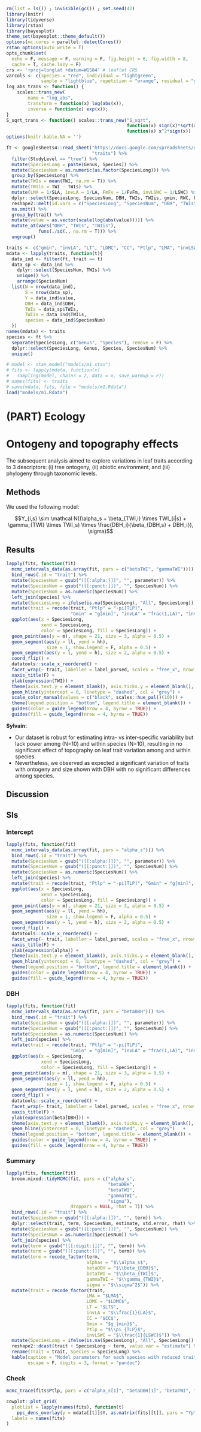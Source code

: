 ```r
rm(list = ls()) ; invisible(gc()) ; set.seed(42)
library(knitr)
library(tidyverse)
library(rstan)
library(bayesplot)
theme_set(bayesplot::theme_default())
options(mc.cores = parallel::detectCores())
rstan_options(auto_write = T)
opts_chunk$set(
  echo = F, message = F, warning = F, fig.height = 6, fig.width = 8,
  cache = T, cache.lazy = F)
crs <- '+proj=longlat +datum=WGS84' # leaflet CRS
varcols <- c(species = "red", individual = "lightgreen", 
             sample = "lightblue", repetition = "orange", residual = "grey")
log_abs_trans <- function() {
    scales::trans_new(
        name = "log_abs", 
        transform = function(x) log(abs(x)), 
        inverse = function(x) exp(x));
}
S_sqrt_trans <- function() scales::trans_new("S_sqrt",
                                             function(x) sign(x)*sqrt(abs(x)),
                                             function(x) x^2*sign(x)) 
options(knitr.kable.NA = '')
```

```r
ft <- googlesheets4::read_sheet("https://docs.google.com/spreadsheets/d/19eULgGa02RS6hwn2ngeEu4akF2YdaQGHS5xSac2hIYI/edit?usp=sharing",
                                "traits") %>% 
  filter(StudyLevel == "tree") %>% 
  mutate(SpeciesLong = paste(Genus, Species)) %>% 
  mutate(SpeciesNum = as.numeric(as.factor(SpeciesLong))) %>% 
  group_by(SpeciesLong) %>% 
  mutate(TWIs = mean(TWI, na.rm = T)) %>% 
  mutate(TWIis = TWI - TWIs) %>% 
  mutate(LMA = 1/SLA, invLA = 1/LA, FmFv = 1/FvFm, invLSWC = 1/LSWC) %>% 
  dplyr::select(SpeciesLong, SpeciesNum, DBH, TWIs, TWIis, gmin, RWC, FmFv, invLA, LT, LDMC, CC, Ptlp, LMA, invLSWC) %>% 
  reshape2::melt(id.vars = c("SpeciesLong", "SpeciesNum", "DBH", "TWIs", "TWIis"), variable.name = "trait") %>% 
  na.omit() %>% 
  group_by(trait) %>%
  mutate(value = as.vector(scale(log(abs(value))))) %>% 
  mutate_at(vars("DBH", "TWIs", "TWIis"),
            funs(./sd(., na.rm = T))) %>%
  ungroup()

traits <- c("gmin", "invLA", "LT", "LDMC", "CC", "Ptlp", "LMA", "invLSWC")
mdata <- lapply(traits, function(t){
  data_ind <- filter(ft, trait == t)
  data_sp <- data_ind %>% 
    dplyr::select(SpeciesNum, TWIs) %>% 
    unique() %>% 
    arrange(SpeciesNum) 
  list(N = nrow(data_ind),
       S = nrow(data_sp),
       Y = data_ind$value,
       DBH = data_ind$DBH,
       TWIs = data_sp$TWIs,
       TWIis = data_ind$TWIis,
       species = data_ind$SpeciesNum)
  })
names(mdata) <- traits
species <- ft %>% 
  separate(SpeciesLong, c("Genus", "Species"), remove = F) %>% 
  dplyr::select(SpeciesLong, Genus, Species, SpeciesNum) %>% 
  unique()  
```

```r
# model <- stan_model("models/m1.stan")
# fits <- lapply(mdata, function(x)
#   sampling(model, chains = 2, data = x, save_warmup = F))
# names(fits) <- traits
# save(mdata, fits, file = "models/m1.Rdata")
load("models/m1.Rdata")  
```

# (PART) Ecology {-}

# Ontogeny and topography effects

The subsequent analysis aimed to explore variations in leaf traits according to 3 descriptors: (i) tree ontogeny, (ii) abiotic environment, and (iii) phylogeny through taxonomic levels. 

## Methods

We used the following model:

$$Y_{i,s} \sim \mathcal N((\alpha_s + \beta_{TWI,i} \times TWI_{i|s} + \gamma_{TWI} \times TWI_s) \times \frac{DBH_i}{\beta_{DBH,s} + DBH_i}), \sigma)$$

## Results

```r
lapply(fits, function(fit) 
  mcmc_intervals_data(as.array(fit, pars = c("betaTWI", "gammaTWI")))) %>% 
  bind_rows(.id = "trait") %>% 
  mutate(SpeciesNum = gsub("([[:alpha:]])", "", parameter)) %>% 
  mutate(SpeciesNum = gsub("([[:punct:]])", "", SpeciesNum)) %>% 
  mutate(SpeciesNum = as.numeric(SpeciesNum)) %>% 
  left_join(species) %>% 
  mutate(SpeciesLong = ifelse(is.na(SpeciesLong), "All", SpeciesLong)) %>% 
  mutate(trait = recode(trait, "Ptlp" = "-pi[TLP]",
                        "Gmin" = "g[min]", "invLA" = "frac(1,LA)", "invLSWC" = "frac(1,LSWC)")) %>% 
  ggplot(aes(x = SpeciesLong, 
             xend = SpeciesLong,
             color = SpeciesLong, fill = SpeciesLong)) +
  geom_point(aes(y = m), shape = 21, size = 3, alpha = 0.5) +
  geom_segment(aes(y = ll, yend = hh),
               size = 1, show.legend = F, alpha = 0.5) +
  geom_segment(aes(y = l, yend = h), size = 2, alpha = 0.5) +
  coord_flip() +
  datatools::scale_x_reordered() +
  facet_wrap(~ trait, labeller = label_parsed, scales = "free_x", nrow = 2) +
  xaxis_title(F) +
  ylab(expression(TWI)) +
  theme(axis.text.y = element_blank(), axis.ticks.y = element_blank(), axis.line.y = element_blank()) +
  geom_hline(yintercept = 0, linetype = "dashed", col = "grey") +
  scale_color_manual(values = c("black", scales::hue_pal()(10))) +
  theme(legend.position = "bottom", legend.title = element_blank()) +
  guides(color = guide_legend(nrow = 4, byrow = TRUE)) +
  guides(fill = guide_legend(nrow = 4, byrow = TRUE)) 
```

**Sylvain:**

* Our dataset is robust for estimating intra- vs inter-specific variability but lack power among (N=10) and within species (N=10), resulting in no significant effect of topography on leaf trait variation among and within species.
* Nevertheless, we observed as expected a significant variation of traits with ontogeny and size shown with DBH with no significant differences among species.

## Discussion

## SIs

### Intercept

```r
lapply(fits, function(fit) 
  mcmc_intervals_data(as.array(fit, pars = "alpha_s"))) %>% 
  bind_rows(.id = "trait") %>% 
  mutate(SpeciesNum = gsub("([[:alpha:]])", "", parameter)) %>% 
  mutate(SpeciesNum = gsub("([[:punct:]])", "", SpeciesNum)) %>% 
  mutate(SpeciesNum = as.numeric(SpeciesNum)) %>% 
  left_join(species) %>% 
  mutate(trait = recode(trait, "Ptlp" = "-pi[TLP]", "Gmin" = "g[min]", "invLA" = "frac(1,LA)", "invLSWC" = "frac(1,LSWC)")) %>% 
  ggplot(aes(x = SpeciesLong, 
             xend = SpeciesLong,
             color = SpeciesLong, fill = SpeciesLong)) +
  geom_point(aes(y = m), shape = 21, size = 3, alpha = 0.5) +
  geom_segment(aes(y = ll, yend = hh),
               size = 1, show.legend = F, alpha = 0.5) +
  geom_segment(aes(y = l, yend = h), size = 2, alpha = 0.5) +
  coord_flip() +
  datatools::scale_x_reordered() +
  facet_wrap(~ trait, labeller = label_parsed, scales = "free_x", nrow = 2) +
  xaxis_title(F) +
  ylab(expression(alpha)) +
  theme(axis.text.y = element_blank(), axis.ticks.y = element_blank(), axis.line.y = element_blank()) +
  geom_hline(yintercept = 0, linetype = "dashed", col = "grey") +
  theme(legend.position = "bottom", legend.title = element_blank()) +
  guides(color = guide_legend(nrow = 4, byrow = TRUE)) +
  guides(fill = guide_legend(nrow = 4, byrow = TRUE)) 
```

### DBH

```r
lapply(fits, function(fit) 
  mcmc_intervals_data(as.array(fit, pars = "betaDBH"))) %>% 
  bind_rows(.id = "trait") %>% 
  mutate(SpeciesNum = gsub("([[:alpha:]])", "", parameter)) %>% 
  mutate(SpeciesNum = gsub("([[:punct:]])", "", SpeciesNum)) %>% 
  mutate(SpeciesNum = as.numeric(SpeciesNum)) %>% 
  left_join(species) %>% 
  mutate(trait = recode(trait, "Ptlp" = "-pi[TLP]",
                        "Gmin" = "g[min]", "invLA" = "frac(1,LA)", "invLSWC" = "frac(1,LSWC)")) %>% 
  ggplot(aes(x = SpeciesLong, 
             xend = SpeciesLong,
             color = SpeciesLong, fill = SpeciesLong)) +
  geom_point(aes(y = m), shape = 21, size = 3, alpha = 0.5) +
  geom_segment(aes(y = ll, yend = hh),
               size = 1, show.legend = F, alpha = 0.5) +
  geom_segment(aes(y = l, yend = h), size = 2, alpha = 0.5) +
  coord_flip() +
  datatools::scale_x_reordered() +
  facet_wrap(~ trait, labeller = label_parsed, scales = "free_x", nrow = 2) +
  xaxis_title(F) +
  ylab(expression(beta[DBH])) +
  theme(axis.text.y = element_blank(), axis.ticks.y = element_blank(), axis.line.y = element_blank()) +
  geom_hline(yintercept = 0, linetype = "dashed", col = "grey")   +
  theme(legend.position = "bottom", legend.title = element_blank()) +
  guides(color = guide_legend(nrow = 4, byrow = TRUE)) +
  guides(fill = guide_legend(nrow = 4, byrow = TRUE)) 
```

### Summary

```r
lapply(fits, function(fit)
  broom.mixed::tidyMCMC(fit, pars = c("alpha_s",
                                      "betaDBH", 
                                      "betaTWI",
                                      "gammaTWI",
                                      "sigma"), 
                        droppars = NULL, rhat = T)) %>%
  bind_rows(.id = "trait") %>% 
  mutate(SpeciesNum = gsub("([[:alpha:]])", "", term)) %>% 
  dplyr::select(trait, term, SpeciesNum, estimate, std.error, rhat) %>% 
  mutate(SpeciesNum = gsub("([[:punct:]])", "", SpeciesNum)) %>% 
  mutate(SpeciesNum = as.numeric(SpeciesNum)) %>% 
  left_join(species) %>% 
  mutate(term = gsub("([[:digit:]])", "", term)) %>% 
  mutate(term = gsub("([[:punct:]])", "", term)) %>% 
  mutate(term = recode_factor(term, 
                              alphas = "$\\alpha_s$",
                              betaDBH = "$\\beta_{DBH}$",
                              betaTWI = "$\\beta_{TWI}$",
                              gammaTWI = "$\\gamma_{TWI}$",
                              sigma = "$\\sigma^2$")) %>% 
  mutate(trait = recode_factor(trait, 
                              LMA = "$LMA$",
                              LDMC = "$LDMC$", 
                              LT = "$LT$", 
                              invLA = "$\\frac{1}{LA}$",
                              CC = "$CC$",
                              Gmin = "$g_{min}$",
                              Ptlp = "$\\pi_{TLP}$",
                              invLSWC = "$\\frac{1}{LSWC}$")) %>% 
  mutate(SpeciesLong = ifelse(is.na(SpeciesLong), "All", SpeciesLong)) %>% 
  reshape2::dcast(trait + SpeciesLong ~ term, value.var = "estimate") %>%
  rename(Trait = trait, Species = SpeciesLong) %>%
  kable(caption = "Model parameters for each species with reduced traits and descriptors.",
        escape = F, digits = 3, format = "pandoc")  
```

### Check

```r
mcmc_trace(fits$Ptlp, pars = c("alpha_s[1]", "betaDBH[1]", "betaTWI", "gammaTWI[1]", "sigma"))
```

```r
cowplot::plot_grid(
  plotlist = lapply(names(fits), function(t)
    ppc_dens_overlay(y = mdata[[t]]$Y, as.matrix(fits[[t]], pars = "Yp")[1:100, ])),
  labels = names(fits)
)   
```

